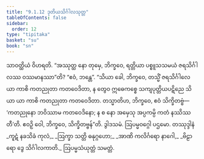 ```yaml
---
title: "9.1.12 ဒုတိယသိင်္ဂါလသုတ္တ"
tableOfContents: false
sidebar:
  order: 12
type: "tipitaka"
basket: "su"
book: "sn"
---
```



<DynamicBreadcrumb />

<Division number="234" book="sn" e="ch" v="18" p="314">

<Paragraph number="1245" book="sn">
သာဝတ္ထိယံ ဝိဟရတိ. “အဿုတ္ထ နော တုမှေ, ဘိက္ခဝေ, ရတ္တိယာ ပစ္စူသသမယံ ဇရသိင်္ဂါလဿ ဝဿမာနဿာ”တိ? “ဧဝံ, ဘန္တေ”. “သိယာ ခေါ, ဘိက္ခဝေ, တသ္မိံ ဇရသိင်္ဂါလေ ယာ ကာစိ ကတညုတာ ကတဝေဒိတာ, န တွေဝ ဣဓေကစ္စေ သကျပုတ္တိယပဋိညေ သိယာ ယာ ကာစိ ကတညုတာ ကတဝေဒိတာ. တသ္မာတိဟ, ဘိက္ခဝေ, ဧဝံ သိက္ခိတဗ္ဗံ—  ‘ကတညုနော ဘဝိဿာမ ကတဝေဒိနော; န စ နော အမှေသု အပ္ပကမ္ပိ ကတံ နဿိဿတီ’တိ. ဧဝဉှိ ဝေါ, ဘိက္ခဝေ, သိက္ခိတဗ္ဗန်”တိ.

</Paragraph>
</Division>

<Paragraph number="1246" type="center" book="sn">
ဒွါဒသမံ.



</Paragraph>

<Paragraph number="1247" type="center" book="sn">
ဩပမ္မဝဂ္ဂေါ ပဌမော.



</Paragraph>

<Paragraph number="1248" type="center" book="sn">
တဿုဒ္ဒါနံ


</Paragraph>

<Paragraph number="1249" type="verses" book="sn">
_ကူဋံ နခသိခံ ကုလံ,_  
_ဩက္ခာ သတ္တိ ဓနုဂ္ဂဟော;_  
_အာဏိ ကလိင်္ဂရော နာဂေါ,_  
_ဗိဠာရော ဒွေ သိင်္ဂါလကာတိ._  


</Paragraph>

<Paragraph number="1250" type="center" book="sn">
ဩပမ္မသံယုတ္တံ သမတ္တံ.
</Paragraph>